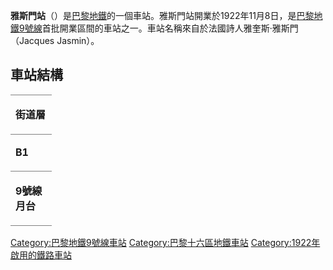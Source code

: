 {{expand|time=2016-02-26T06:18:06+00:00}}
{{unreferenced|time=2016-02-26T06:18:06+00:00}}
{{Infobox station
| name                = 雅斯門站
| symbol_location     = paris
| symbol              = m
| symbol2             = 
| type                = [[巴黎地鐵|巴黎地鐵]]車站
| image               = [[File:Jasmin1.JPG|275px]]
| alt                 = 
| caption             = 
| other_name          = 
| address             = [[巴黎十六區|巴黎十六區]]
| borough             = [[法蘭西島|法蘭西島]]
| country             = 法國
| iso_region          = FR_scale:2000
| coordinates_display = title
| coordinates_format  = dms
| latd  = 48.851898| latm  = | lats  = | latNS  = 
| longd = 2.267856| longm = | longs = | longEW = 
| coordinates         = 
| owned               = [[RATP|RATP]]
| operator            = [[RATP|RATP]]
| line                = 
| disabled            = 
| zone                = 1
| opened              = {{Start-date|1922年11月8日}}
| closed              = <!-- {{End date|YYYY|MM|DD|df=y}} -->
| services            = 
| map_type            = France Paris
}}
'''雅斯門站'''（{{lang-fr|Jasmin}}）是[[巴黎地鐵|巴黎地鐵]]的一個車站。雅斯門站開業於1922年11月8日，是[[巴黎地鐵9號線|巴黎地鐵9號線]]首批開業區間的車站之一。車站名稱來自於法國詩人雅奎斯·雅斯門（Jacques Jasmin）。
== 車站結構 ==
{| border=0 cellspacing=0 cellpadding=3
|style="border-bottom:solid 1px gray;border-top:solid 1px gray;" width=50 valign=top|'''街道層'''
|-
|style="border-bottom:solid 1px gray;border-top:solid 1px gray;" width=50 valign=top|'''B1'''
|style="border-top:solid 1px gray;border-bottom:solid 1px gray;" width=100 valign=top|夾層
|-
|style="border-bottom:solid 1px gray;" width=50 rowspan=10 valign=top|'''9號線月台'''
|style="border-top:solid 1px gray;border-right:solid 2px black;border-left:solid 2px black;border-bottom:solid 2px black;" colspan=2|<center><small>[[側式月台|側式月台]]，右側開門</small>
|-
|style="border-bottom:solid 1px gray;" width=100|西行
|style="border-bottom:solid 1px gray;" width=390|{{arrow|L}} [[File:Metro-M.svg|16x16px]][[File:Paris_Metro_9.svg|16x16px]]往[[塞夫爾橋站|塞夫爾橋]]<small>（[[米歇爾-安熱-奧特伊站|米歇爾-安熱-奧特伊]]）</small>
|-
|東行
|{{arrow|R}} [[File:Metro-M.svg|16x16px]][[File:Paris_Metro_9.svg|16x16px]]往[[蒙特勒伊鎮站|蒙特勒伊鎮]]<small>（[[拉內爾拉格站|拉內爾拉格]]）</small>
|-
|style="border-top:solid 2px black;border-right:solid 2px black;border-left:solid 2px black;border-bottom:solid 1px gray;" colspan=2|<center><small>[[側式月台|側式月台]]，右側開門</small>
|}
{{巴黎地鐵9號線}}
{{DEFAULTSORT:Jasmin}}
[[Category:巴黎地鐵9號線車站|Category:巴黎地鐵9號線車站]]
[[Category:巴黎十六區地鐵車站|Category:巴黎十六區地鐵車站]]
[[Category:1922年啟用的鐵路車站|Category:1922年啟用的鐵路車站]]